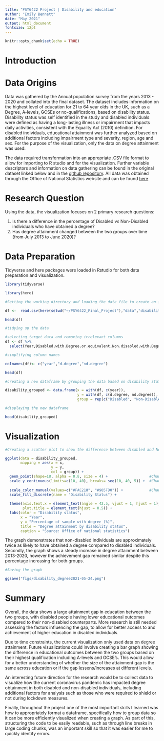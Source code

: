 ---
title: "PSY6422 Project | Disability and education"
author: "Emily Bennett"
date: "May 2021"
output: html_document
fontsize: 12pt
---

```{r setup, include=FALSE}
knitr::opts_chunk$set(echo = TRUE)
```

# **Introduction**

# Data Origins

Data was gathered by the Annual population survey from the years 2013 - 2020 and collated into the final dataset. The dataset includes information on the highest level of education for 21 to 64 year olds in the UK, such as a Degree, A-levels, GCSEs or no-qualifications, based on disability status. Disability status was self identified in the study and disabled individuals were defined as having a long-lasting illness or impairment that impacts daily activities, consistent with the Equality Act (2010) definition. For disabled individuals, educational attainment was further analyzed based on additional factors including impairment type and severity, region, age and sex. For the purpose of the visualization, only the data on degree attainment was used. 

The data required transformation into an appropriate .CSV file format to allow for importing to R studio and for the visualization. Further variable descriptors and information on data gathering can be found in the original dataset linked below and in the [github repository](https://github.com/ejbennett/PSY6422-Visualization-Project). All data was obtained through the Office of National Statistics website and can be found [here](https://www.ons.gov.uk/peoplepopulationandcommunity/healthandsocialcare/disability/datasets/disabilityandeducation)

# Research Question

Using the data, the visualization focuses on 2 primary research questions:

1. Is there a difference in the percentage of Disabled vs Non-Disabled individuals who have obtained a degree? 
2. Has degree attainment changed between the two groups over time (from July 2013 to June 2020)?

# **Data Preparation**

Tidyverse and here packages were loaded in Rstudio for both data preparation and visualization.


```{r include = FALSE}

library(tidyverse)

library(here)

```

``` {r}


#Setting the working directory and loading the data file to create an initial dataframe

df <-  read.csv(here(setwd("~/PSY6422_Final_Project"),"data","disability_degree.csv"))

head(df)

#tidying up the data

#selecting target data and removing irrelevant columns
df <- df %>% 
  select(Year,Disabled.with.Degree.or.equivalent,Non.disabled.with.Degree.or.equivalent)

#simplifying column names

colnames(df)<- c("year","d.degree","nd.degree")

head(df)

#creating a new dataframe by grouping the data based on disability status

disability_grouped <- data.frame(x = with(df, c(year)),
                                 y = with(df, c(d.degree, nd.degree)),
                                 group = rep(c("Disabled", "Non-Disabled"), each=7))

#displaying the new dataframe

head(disability_grouped)


```


# **Visualization**


```{r}

#Creating a scatter plot to show the difference between disabled and Non-disabled individuals from 2013-2020

ggplot(data = disability_grouped,
       mapping = aes(x = x,
                     y = y,
                     col = group)) +
  geom_point(shape=18, alpha = 0.8, size = 4) +                   #Changing the point shape and size
  scale_y_continuous(limits=c(10, 40), breaks= seq(10, 40, 5)) +  #Changing y axis breaks and limits from the default
  
  scale_color_manual(values=c("#FAC218", "#905FD0")) +            #Changing point colours
  scale_fill_discrete(name = "Disability Status") +                   
  
  theme(axis.text.x = element_text(angle = 42.5, vjust = 1, hjust = 1),#Changing x axis label angle to avoid overlaps
        plot.title = element_text(hjust = 0.5)) +                      #Centering the chart title
  labs(color = "Disability status",                                    #Renaming axis labels and titles
       x = "Year", 
       y = "Percentage of sample with degree (%)",
       title = "Degree attainment by disability status",
       caption = "Source: Office of national statistics")

```

The graph demonstrates that non-disabled individuals are approximately twice as likely to have obtained a degree compared to disabled individuals. Secondly, the graph shows a steady increase in degree attainment between 2013-2020, however the achievement gap remained similar despite this percentage increasing for both groups. 

``` {r}

#Saving the graph

ggsave("figs/disability_degree2021-05-24.png")

```

# **Summary**

Overall, the data shows a large attainment gap in education between the two groups, with disabled people having lower educational outcomes compared to their non-disabled counterparts. More research is still needed assessing the factors influencing the gap, to allow for better access to and achievement of higher education in disabled individuals.

Due to time constraints, the current visualization only used data on degree attainment. Future visualizations could involve creating a bar graph showing the difference in educational outcomes between the two groups based on their highest qualification including A-levels and GCSE's. This would allow for a better understanding of whether the size of the attainment gap is the same across education or if the gap lessens/increases at different levels. 

An interesting future direction for the research would be to collect data to visualize how the current coronavirus pandemic has impacted degree obtainment in both disabled and non-disabled individuals, including additional factors for analysis such as those who were required to shield or not during lockdown measures.

Finally,  throughout the project one of the most important skills I learned was how to appropriately format a dataframe, specifically how to group data so it can be more efficiently visualized when creating a graph. As part of this, structuring the code to be easily readable, such as through line breaks in large coding chunks, was an important skill so that it was easier for me to quickly identify errors. 
